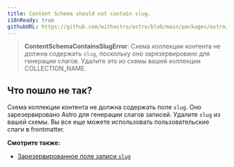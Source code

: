 ```yaml
---
title: Content Schema should not contain slug.
i18nReady: true
githubURL: https://github.com/withastro/astro/blob/main/packages/astro/src/core/errors/errors-data.ts
---
```


> **ContentSchemaContainsSlugError**: Схема коллекции контента не должна содержать `slug`, поскольку оно зарезервировано для генерации слагов. Удалите это из схемы вашей коллекции COLLECTION_NAME.

## Что пошло не так?

Схема коллекции контента не должна содержать поле `slug`. Оно зарезервировано Astro для генерации слагов записей. Удалите `slug` из вашей схемы. Вы все еще можете использовать пользовательские слаги в frontmatter.

**Смотрите также:**

-  [Зарезервированное поле записи `slug`](/ru/guides/content-collections/#определение-пользовательских-slugов)